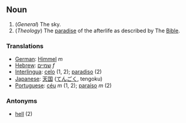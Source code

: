 ==Noun==
#(''General'') The sky.
#(''Theology'') The [[paradise]] of the afterlife as described by The [[Bible]].

===Translations===
*[[German]]: [[Himmel]] ''m''
*[[Hebrew]]: [[שמיים]] ''f''
*[[Interlingua]]: [[celo]] (1, 2); [[paradiso]] (2)
*[[Japanese]]: [[天国]] ([[てんごく]], tengoku)
*[[Portuguese]]: [[céu]] ''m'' (1, 2); [[paraíso]] ''m'' (2)

===Antonyms===
*[[hell]] (2)